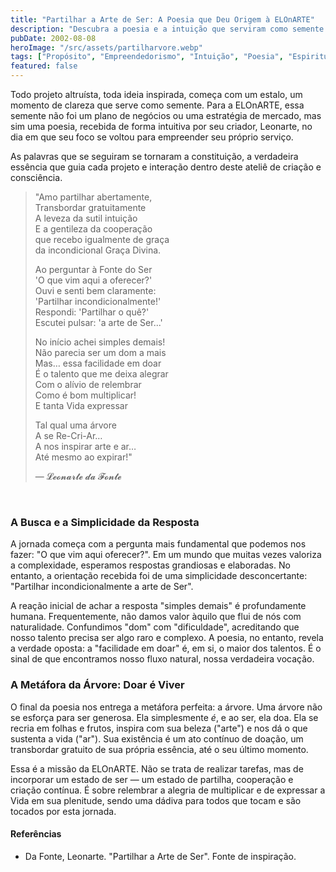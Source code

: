 ```yaml
---
title: "Partilhar a Arte de Ser: A Poesia que Deu Origem à ELOnARTE"
description: "Descubra a poesia e a intuição que serviram como semente para a fundação da ELOnARTE, uma jornada sobre encontrar o propósito no simples e poderoso ato de partilhar."
pubDate: 2002-08-08
heroImage: "/src/assets/partilharvore.webp"
tags: ["Propósito", "Empreendedorismo", "Intuição", "Poesia", "Espiritualidade", "ELOnARTE"]
featured: false
---
```


Todo projeto altruísta, toda ideia inspirada, começa com um estalo, um momento de clareza que serve como semente. Para a ELOnARTE, essa semente não foi um plano de negócios ou uma estratégia de mercado, mas sim uma poesia, recebida de forma intuitiva por seu criador, Leonarte, no dia em que seu foco se voltou para empreender seu próprio serviço.

As palavras que se seguiram se tornaram a constituição, a verdadeira essência que guia cada projeto e interação dentro deste ateliê de criação e consciência.

> "Amo partilhar abertamente,<br />
> Transbordar gratuitamente <br />
> A leveza da sutil intuição <br />
> E a gentileza da cooperação <br />
> que recebo igualmente de graça <br /> 
> da incondicional Graça Divina.
> 
> Ao perguntar à Fonte do Ser <br />
> 'O que vim aqui a oferecer?' <br />
> Ouvi e senti bem claramente: <br />
> 'Partilhar incondicionalmente!' <br />
> Respondi: 'Partilhar o quê?' <br />
> Escutei pulsar: 'a arte de Ser...'
> 
> No início achei simples demais! <br />
> Não parecia ser um dom a mais <br />
> Mas… essa facilidade em doar <br />
> É o talento que me deixa alegrar <br />
> Com o alívio de relembrar <br />
> Como é bom multiplicar! <br />
> E tanta Vida expressar <br />
> 
> Tal qual uma árvore <br />
> A se Re-Cri-Ar… <br />
> A nos inspirar arte e ar… <br />
> Até mesmo ao expirar!"
>
> <footer>— 𝓛𝓮𝓸𝓷𝓪𝓻𝓽𝓮 𝓭𝓪 𝓕𝓸𝓷𝓽𝓮</footer>
<br />

### A Busca e a Simplicidade da Resposta

A jornada começa com a pergunta mais fundamental que podemos nos fazer: "O que vim aqui oferecer?". Em um mundo que muitas vezes valoriza a complexidade, esperamos respostas grandiosas e elaboradas. No entanto, a orientação recebida foi de uma simplicidade desconcertante: "Partilhar incondicionalmente a arte de Ser".

A reação inicial de achar a resposta "simples demais" é profundamente humana. Frequentemente, não damos valor àquilo que flui de nós com naturalidade. Confundimos "dom" com "dificuldade", acreditando que nosso talento precisa ser algo raro e complexo. A poesia, no entanto, revela a verdade oposta: a "facilidade em doar" é, em si, o maior dos talentos. É o sinal de que encontramos nosso fluxo natural, nossa verdadeira vocação.

### A Metáfora da Árvore: Doar é Viver

O final da poesia nos entrega a metáfora perfeita: a árvore. Uma árvore não se esforça para ser generosa. Ela simplesmente *é*, e ao ser, ela doa. Ela se recria em folhas e frutos, inspira com sua beleza ("arte") e nos dá o que sustenta a vida ("ar"). Sua existência é um ato contínuo de doação, um transbordar gratuito de sua própria essência, até o seu último momento.

Essa é a missão da ELOnARTE. Não se trata de realizar tarefas, mas de incorporar um estado de ser — um estado de partilha, cooperação e criação contínua. É sobre relembrar a alegria de multiplicar e de expressar a Vida em sua plenitude, sendo uma dádiva para todos que tocam e são tocados por esta jornada.

#### Referências

* Da Fonte, Leonarte. "Partilhar a Arte de Ser". Fonte de inspiração.